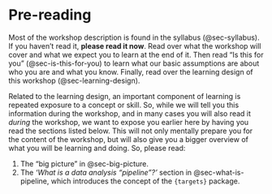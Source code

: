 # Pre-reading {#sec-pre-reading}

Most of the workshop description is found in the syllabus
(@sec-syllabus). If you haven't read it, **please read it now**. Read
over what the workshop will cover and what we expect you to learn at the
end of it. Then read "Is this for you" (@sec-is-this-for-you) to learn
what our basic assumptions are about who you are and what you know.
Finally, read over the learning design of this workshop
(@sec-learning-design).

Related to the learning design, an important component of learning is
repeated exposure to a concept or skill. So, while we will tell you this
information during the workshop, and in many cases you will also read it
*during* the workshop, we want to expose you earlier here by having you
read the sections listed below. This will not only mentally prepare you
for the content of the workshop, but will also give you a bigger
overview of what you will be learning and doing. So, please read:

1.  The "big picture" in @sec-big-picture.
2.  The *'What is a data analysis "pipeline"?'* section in
    @sec-what-is-pipeline, which introduces the concept of the
    `{targets}` package.
